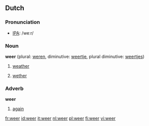 ==Dutch==
===Pronunciation===
*[[w:IPA|IPA]]: /weːr/
===Noun===

'''weer'''  (plural: [[weren]], diminutive: [[weertje]], plural diminutive: [[weertjes]])

#  {{n}} [[weather]]
# {{m}} [[wether]]

===Adverb===
'''weer'''

# [[again]]

[[fr:weer]]
[[id:weer]]
[[it:weer]]
[[nl:weer]]
[[pl:weer]]
[[fi:weer]]
[[vi:weer]]